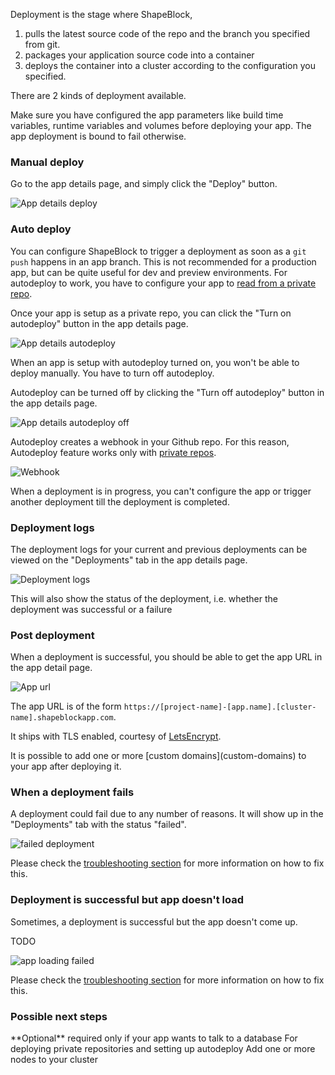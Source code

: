 Deployment is the stage where ShapeBlock,

1. pulls the latest source code of the repo and the branch you specified from git.
2. packages your application source code into a container
3. deploys the container into a cluster according to the configuration you specified.

There are 2 kinds of deployment available.

<Warning>
Make sure you have configured the app parameters like build time variables, runtime variables and volumes before deploying your app.
The app deployment is bound to fail otherwise.
</Warning>

### Manual deploy

Go to the app details page, and simply click the "Deploy" button.

![App details deploy](/images/deploy.png)

### Auto deploy

You can configure ShapeBlock to trigger a deployment as soon as a `git push` happens in an app branch. This is not recommended for a production app, but can be quite useful for dev and preview environments.
For autodeploy to work, you have to configure your app to [read from a private repo](private-repos).

Once your app is setup as a private repo, you can click the "Turn on autodeploy" button in the app details page.

![App details autodeploy](/images/autodeploy.png)

<Note>
When an app is setup with autodeploy turned on, you won't be able to deploy manually. You have to turn off autodeploy.
</Note>

Autodeploy can be turned off by clicking the "Turn off autodeploy" button in the app details page.

![App details autodeploy off](/images/autodeploy-toggle.png)

Autodeploy creates a webhook in your Github repo. For this reason, Autodeploy feature works only with [private repos](private-repos).

![Webhook](/images/webhooks.png)

<Note>
When a deployment is in progress, you can't configure the app or trigger another deployment till the deployment is completed.
</Note>

### Deployment logs

The deployment logs for your current and previous deployments can be viewed on the "Deployments" tab in the app details page.

![Deployment logs](/images/deployments.png)

This will also show the status of the deployment, i.e. whether the deployment was successful or a failure


### Post deployment

When a deployment is successful, you should be able to get the app URL in the app detail page.

![App url](/images/successful-deployment.png)

The app URL is of the form `https://[project-name]-[app.name].[cluster-name].shapeblockapp.com`.

It ships with TLS enabled, courtesy of [LetsEncrypt](https://letsencrypt.org/).

<Note>
It is possible to add one or more [custom domains](custom-domains) to your app after deploying it.
</Note>


### When a deployment fails

A deployment could fail due to any number of reasons. It will show up in the "Deployments" tab with the status "failed".

![failed deployment](/images/failed-deployment.png)

Please check the [troubleshooting section](troubleshooting-failed-deployments) for more information on how to fix this.

### Deployment is successful but app doesn't load

Sometimes, a deployment is successful but the app doesn't come up.

TODO

![app loading failed]()

Please check the [troubleshooting section](troubleshooting-failed-deployments) for more information on how to fix this.

### Possible next steps

<Card title="Attach a service" icon="database" iconType="duotone" href="/services/attach-service">
**Optional** required only if your app wants to talk to a database
</Card>

<Card title="Check your app logs" icon="list" iconType="duotone" href="logs">
</Card>

<Card title="Connect with Github" icon="lock" iconType="duotone" href="private-repos">
For deploying private repositories and setting up autodeploy
</Card>

<Card title="Add a custom domain for your app" icon="globe" iconType="duotone" href="custom-domains">
</Card>

<Card title="Scale up your infrastructure" icon="up-right-and-down-left-from-center" iconType="duotone" href="/clusters/add-nodes">
Add one or more nodes to your cluster
</Card>
